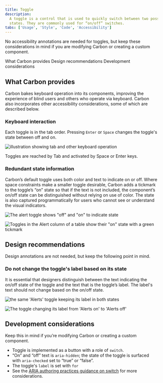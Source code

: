```yaml
---
title: Toggle
description:
  A toggle is a control that is used to quickly switch between two possible
  states. They are commonly used for “on/off” switches.
tabs: ['Usage', 'Style', 'Code', 'Accessibility']
---
```


<PageDescription>

No accessibility annotations are needed for toggles, but keep these
considerations in mind if you are modifying Carbon or creating a custom
component.

</PageDescription>

<AnchorLinks>

<AnchorLink>What Carbon provides</AnchorLink>
<AnchorLink>Design recommendations</AnchorLink>
<AnchorLink>Development considerations</AnchorLink>

</AnchorLinks>

## What Carbon provides

Carbon bakes keyboard operation into its components, improving the experience of
blind users and others who operate via keyboard. Carbon also incorporates other
accessibility considerations, some of which are described below.

### Keyboard interaction

Each toggle is in the tab order. Pressing `Enter` or `Space` changes the
toggle's state between off and on.

<Row>
<Column colLg={8}>

![illustration showing tab and other keyboard operation](images/toggle-accessibility-1.png)

<Caption>
  Toggles are reached by Tab and activated by Space or Enter keys.
</Caption>

</Column>
</Row>

### Redundant state information

Carbon’s default toggle uses both color and text to indicate on or off. Where
space constraints make a smaller toggle desirable, Carbon adds a tickmark to the
toggle’s “on” state so that if the text is not included, the component’s on/off
state can be distinguished without relying on use of color. The state is also
captured programmatically for users who cannot see or understand the visual
indicators.

<DoDontRow>
  <DoDont type="do" caption="Do include the on/off text for the toggle's state whenever space permits.">

![The alert toggle shows "off" and "on" to indicate state](images/toggle-accessibility-2-do.png)

  </DoDont>
  <DoDont type="do" caption="Where space is confined, use the tickmark variation in lieu of on/off text.">

![Toggles in the Alert column of a table show their "on" state with a green tickmark](images/toggle-accessibility-3-do.png)

  </DoDont>
</DoDontRow>

## Design recommendations

Design annotations are not needed, but keep the following point in mind.

### Do not change the toggle's label based on its state

It is essential that designers distinguish between the text indicating the
on/off state of the toggle and the text that is the toggle’s label. The label's
text should not change based on the on/off state.

<DoDontRow>
  <DoDont type="do" caption="Do keep the label consistent. Only change the state text between On and Off.">

![the same 'Alerts' toggle keeping its label in both states](images/toggle-accessibility-4-do.png)

  </DoDont>
  <DoDont type="dont" caption="Do not change the label text as a way of indicating the toggle's on/off state.">

![The toggle changing its label from 'Alerts on' to 'Alerts off'](images/toggle-accessibility-4-dont.png)

  </DoDont>
</DoDontRow>

## Development considerations

Keep this in mind if you’re modifying Carbon or creating a custom component.

- Toggle is implemented as a button with a role of `switch`.
- “On” and “off” text is `aria-hidden`; the state of the toggle is surfaced with
  `aria-checked` set to “true” or “false”.
- The toggle's `label` is set with `for`
- See the
  [ARIA authoring practices guidance on switch](https://w3c.github.io/aria-practices/#switch)
  for more considerations.
